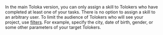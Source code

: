 <Cut title="Are there any easy ways to assign a certain Toloker a skill in Toloka, even if the Toloker didn't do any tasks (like I can do in the sandbox)?">

In the main Toloka version, you can only assign a skill to Tolokers who have completed at least one of your tasks. There is no option to assign a skill to an arbitrary user. To limit the audience of Tolokers who will see your project, use [filters](/docs/guide/filters). For example, specify the city, date of birth, gender, or some other parameters of your target Tolokers.

</Cut>
